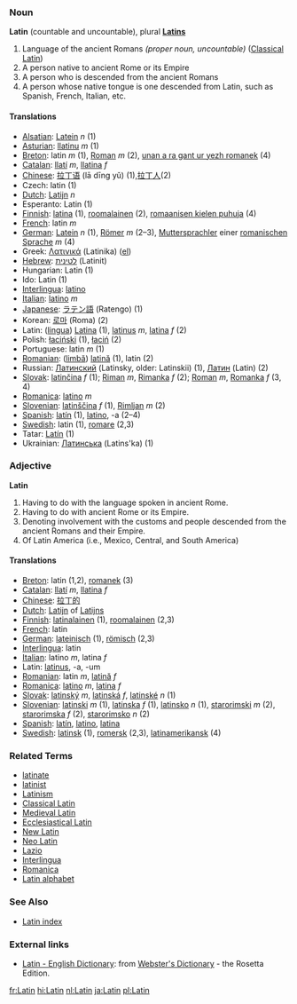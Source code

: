 === Noun ===
'''Latin'''  (countable and uncountable), plural '''[[Latins]]'''

# Language of the ancient Romans ''(proper noun, uncountable)'' ([[Classical Latin]])
# A person native to ancient Rome or its Empire
# A person who is descended from the ancient Romans
# A person whose native tongue is one descended from Latin, such as Spanish, French, Italian, etc.

====Translations====
*[[Alsatian]]: [[Latein]] ''n'' (1)
*[[Asturian]]: [[llatinu]] ''m'' (1)
*[[Breton]]: latin ''m'' (1), [[Roman]] ''m'' (2), [[unan a ra gant ur yezh romanek]] (4)
*[[Catalan]]: [[llatí]] ''m'', [[llatina]] ''f''
*[[Chinese]]: [[拉丁语]] (lā dīng yǔ) (1),[[拉丁人]](2)
*Czech: latin (1)
*[[Dutch]]: [[Latijn]] ''n''
*Esperanto: Latin (1)
*[[Finnish]]: [[latina]] (1), [[roomalainen]] (2), [[romaanisen kielen puhuja]] (4)
*[[French]]: latin ''m''
*[[German]]: [[Latein]] ''n'' (1), [[Römer]] ''m'' (2–3), [[Muttersprachler]] einer [[romanische Sprache|romanischen Sprache]] ''m'' (4)
*Greek: [[Λατινικά]] (Latinika) ([[:el:Λατινικά|el]])
*[[Hebrew]]: [[לטינית]] (Latinit)
*Hungarian: Latin (1)
*Ido: Latin (1)
*[[Interlingua]]: [[latino]]
*[[Italian]]: [[latino]] ''m''
*[[Japanese]]: [[ラテン語]] (Ratengo) (1)
*Korean: [[로마]] (Roma) (2)
*Latin: ([[lingua]]) [[Latina]] (1), [[latinus]] ''m'', [[latina]] ''f'' (2)
*Polish: [[łaciński]] (1), [[łaciń]] (2)
*Portuguese: latin ''m'' (1)
*[[Romanian]]: ([[limbă]]) [[latină]] (1), latin (2)
*Russian: [[Латинский]] (Latinsky, older: Latinskii) (1), [[Латин]] (Latin) (2)
*[[Slovak]]: [[latinčina]] ''f'' (1); [[Riman]] ''m'', [[Rimanka]] ''f'' (2); [[Roman]] ''m'', [[Romanka]] ''f'' (3, 4)
*[[Romanica]]: [[latino]] ''m''
*[[Slovenian]]: [[latinščina]] ''f'' (1), [[Rimljan]] ''m'' (2)
*[[Spanish]]: [[latín]] (1), [[latino]], -a (2–4)
*[[Swedish]]: latin (1), [[romare]] (2,3)
*Tatar: [[Latín]] (1)
*Ukrainian: [[Латинська]] (Latins'ka) (1)

=== Adjective ===
'''Latin'''

# Having to do with the language spoken in ancient Rome.
# Having to do with ancient Rome or its Empire.
# Denoting involvement with the customs and people descended from the ancient Romans and their Empire.
# Of Latin America (i.e., Mexico, Central, and South America)

====Translations====
*[[Breton]]: latin (1,2), [[romanek]] (3)
*[[Catalan]]: [[llatí]] ''m'', [[llatina]] ''f''
*[[Chinese]]: [[拉丁的]]
*[[Dutch]]: [[Latijn]] of [[Latijns]]
*[[Finnish]]: [[latinalainen]] (1), [[roomalainen]] (2,3)
*[[French]]: latin
*[[German]]: [[lateinisch]] (1), [[römisch]] (2,3)
*[[Interlingua]]: latin
*[[Italian]]: latino ''m'', latina ''f''
*Latin: [[latinus]], -a, -um
*[[Romanian]]: latin ''m'', [[latină]] ''f''
*[[Romanica]]: [[latino]] ''m'', [[latina]] ''f''
*[[Slovak]]: [[latinský]] ''m'', [[latinská]] ''f'', [[latinské]] ''n'' (1)
*[[Slovenian]]: [[latinski]] ''m'' (1), [[latinska]] ''f'' (1), [[latinsko]] ''n'' (1), [[starorimski]] ''m'' (2), [[starorimska]] ''f'' (2), [[starorimsko]] ''n'' (2)
*[[Spanish]]: [[latín]], [[latino]], [[latina]]
*[[Swedish]]: [[latinsk]] (1), [[romersk]] (2,3), [[latinamerikansk]] (4)

=== Related Terms ===
*[[latinate]]
*[[latinist]]
*[[Latinism]]
*[[Classical Latin]]
*[[Medieval Latin]]
*[[Ecclesiastical Latin]]
*[[New Latin]]
*[[Neo Latin]]
*[[Lazio]]
*[[Interlingua]]
*[[Romanica]]
*[[Latin alphabet]]

===See Also===

*[[Wiktionary:Latin index|Latin index]]

=== External links===
*[http://www.websters-online-dictionary.org/definition/Latin-english/ Latin - English Dictionary]: from [http://www.websters-online-dictionary.org/ Webster's Dictionary] - the Rosetta Edition.

{{Wikipedia}}

[[fr:Latin]]
[[hi:Latin]]
[[nl:Latin]]
[[ja:Latin]]
[[pl:Latin]]